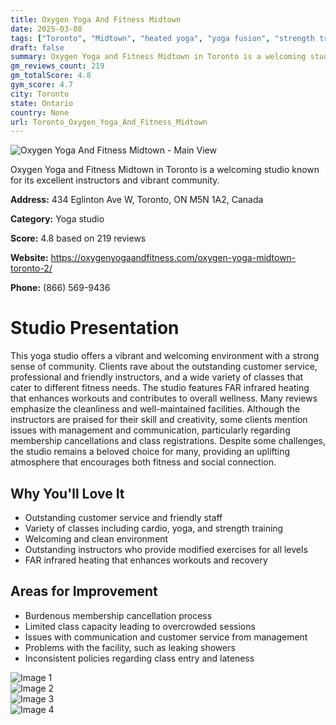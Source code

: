 ```yaml
---
title: Oxygen Yoga And Fitness Midtown
date: 2025-03-08
tags: ["Toronto", "Midtown", "heated yoga", "yoga fusion", "strength training", "friendly atmosphere", "community-focused", "Toronto"]  
draft: false
summary: Oxygen Yoga and Fitness Midtown in Toronto is a welcoming studio known for its excellent instructors and vibrant community.
gm_reviews_count: 219
gm_totalScore: 4.8
gym_score: 4.7
city: Toronto
state: Ontario
country: None
url: Toronto_Oxygen_Yoga_And_Fitness_Midtown
---
```


<div className="aspect-[16/9] relative my-8">
  <img 
    src="https://lh5.googleusercontent.com/p/AF1QipP4c62lFWZZ4UPuXRFZoafTvtAyHdemNDf7oXEn=w1920-h1080-k-no"
    alt="Oxygen Yoga And Fitness Midtown - Main View"
    className="object-cover absolute inset-0 w-full h-full rounded-lg"
  />
</div>

Oxygen Yoga and Fitness Midtown in Toronto is a welcoming studio known for its excellent instructors and vibrant community.

**Address:** 434 Eglinton Ave W, Toronto, ON M5N 1A2, Canada

**Category:** Yoga studio

**Score:** 4.8 based on 219 reviews

**Website:** https://oxygenyogaandfitness.com/oxygen-yoga-midtown-toronto-2/

**Phone:** (866) 569-9436

# Studio Presentation

This yoga studio offers a vibrant and welcoming environment with a strong sense of community. Clients rave about the outstanding customer service, professional and friendly instructors, and a wide variety of classes that cater to different fitness needs. The studio features FAR infrared heating that enhances workouts and contributes to overall wellness. Many reviews emphasize the cleanliness and well-maintained facilities. Although the instructors are praised for their skill and creativity, some clients mention issues with management and communication, particularly regarding membership cancellations and class registrations. Despite some challenges, the studio remains a beloved choice for many, providing an uplifting atmosphere that encourages both fitness and social connection.

## Why You'll Love It

- Outstanding customer service and friendly staff
- Variety of classes including cardio, yoga, and strength training
- Welcoming and clean environment
- Outstanding instructors who provide modified exercises for all levels
- FAR infrared heating that enhances workouts and recovery

## Areas for Improvement

- Burdenous membership cancellation process
- Limited class capacity leading to overcrowded sessions
- Issues with communication and customer service from management
- Problems with the facility, such as leaking showers
- Inconsistent policies regarding class entry and lateness

<div className="grid grid-cols-1 xl:grid-cols-2 gap-4 my-8">
<div className="aspect-[4/3] relative"><img src="https://lh3.googleusercontent.com/p/AF1QipPLF2LTz9kw-UpvgKS2h0B9RCGnCFjmN_6yX61E=w1920-h1080-k-no" alt="Image 1" className="object-cover absolute inset-0 w-full h-full rounded-lg" /></div>
<div className="aspect-[4/3] relative"><img src="https://lh5.googleusercontent.com/p/AF1QipOsymhyYZu28Hcziw_qNTmSP8HHcv2bu8GYT68a=w1920-h1080-k-no" alt="Image 2" className="object-cover absolute inset-0 w-full h-full rounded-lg" /></div>
<div className="aspect-[4/3] relative"><img src="https://lh5.googleusercontent.com/p/AF1QipNiOaxZKAkqfuH9iAGM87DqLf4u4opXTTjM9ZpV=w1920-h1080-k-no" alt="Image 3" className="object-cover absolute inset-0 w-full h-full rounded-lg" /></div>
<div className="aspect-[4/3] relative"><img src="https://lh3.googleusercontent.com/p/AF1QipOeYz60ICyh43BB109cc7AqRYXsmb8QIfQD5lZh=w1920-h1080-k-no" alt="Image 4" className="object-cover absolute inset-0 w-full h-full rounded-lg" /></div>
</div>